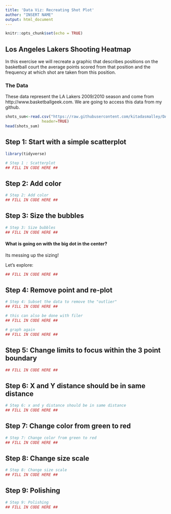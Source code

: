 ```yaml
---
title: 'Data Viz: Recreating Shot Plot'
author: "INSERT NAME"
output: html_document
---
```


```r
knitr::opts_chunk$set(echo = TRUE)
```

## Los Angeles Lakers Shooting Heatmap

In this exercise we will recreate a graphic that describes positions on the basketball court the average points scored from that position and the frequency at which shot are taken from this position. 

### The Data

These data represent the LA Lakers 2009/2010 season and come from http://www.basketballgeek.com.  We are going to access this data from my github. 
```r
shots_sum<-read.csv("https://raw.githubusercontent.com/kitadasmalley/DATA502/main/FALL2021/Data/shots_sum.csv",
                header=TRUE)
head(shots_sum)

```

## Step 1: Start with a simple scatterplot
```r
library(tidyverse)

# Step 1 : Scatterplot
## FILL IN CODE HERE ##
```

## Step 2: Add color
```r
# Step 2: Add color
## FILL IN CODE HERE ##
```

## Step 3: Size the bubbles
```r
# Step 3: Size bubbles
## FILL IN CODE HERE ##
```

#### What is going on with the big dot in the center? 

Its messing up the sizing!

Let's explore:
```r
## FILL IN CODE HERE ##
```

## Step 4: Remove point and re-plot
```r
# Step 4: Subset the data to remove the "outlier"
## FILL IN CODE HERE ##

# this can also be done with filer
## FILL IN CODE HERE ##

# graph again
## FILL IN CODE HERE ##
```

## Step 5: Change limits to focus within the 3 point boundary
```r
## FILL IN CODE HERE ##
```

## Step 6: X and Y distance should be in same distance
```r
# Step 6: x and y distance should be in same distance
## FILL IN CODE HERE ##
```

## Step 7: Change color from green to red
```r
# Step 7: Change color from green to red
## FILL IN CODE HERE ##
```

## Step 8: Change size scale
```r
# Step 8: Change size scale
## FILL IN CODE HERE ##
```

## Step 9: Polishing
```r
# Step 9: Polishing
## FILL IN CODE HERE ##

```

